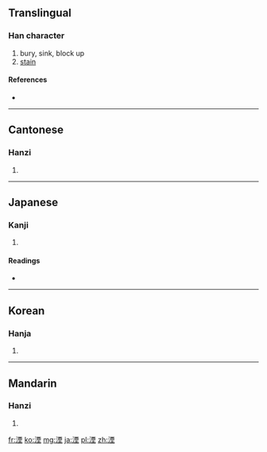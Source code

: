 ==Translingual==

===Han character===
{{Han char|rn=85|rad=水|as=09|sn=12|four=3111<sub>4</sub>|canj=水一田土 (EMWG)}}

# bury, sink, block up
# [[stain]]

====References====
* {{Han ref|kx=0638.150|dkj=17873|dj=1045.070|hdz=31671.040|uh=6E6E|ud=28270|bh=B4F3|bd=46323}}

----

==Cantonese==

===Hanzi===
{{yue-hanzi|jyut=|y=yan1}}

# {{defn|lang=yue|sort=水09}}

----

==Japanese==

===Kanji===
{{ja-kanji|grade=|rs=水09}}

# {{defn|lang=ja|sort=水09}}

====Readings====
* {{ja-readings|on=[[いん]] (in), [[えん]] (en)|kun=[[しずむ]] (shizumu), [[ふさぐ]] (fusagu)}}

----

==Korean==

===Hanja===
{{ko-hanja|hangeul=인|eumhun=|rv=in|mr=in|y=in}}

# {{defn|lang=ko|sort=水09}}

----

==Mandarin==

===Hanzi===
{{cmn-hanzi|pin=[[yīn]] ([[yin1]])|wg=yin<sup>1</sup>}}

# {{defn|lang=cmn|sort=水09}}

[[fr:湮]]
[[ko:湮]]
[[mg:湮]]
[[ja:湮]]
[[pl:湮]]
[[zh:湮]]
